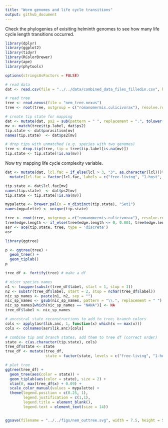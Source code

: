 ```yaml
---
title: "Worm genomes and life cycle transitions"
output: github_document
---
```


Check the phylogenies of exisiting helminth genomes to see how many life cycle length transitions occurred.

```r
library(dplyr)
library(ggplot2)
library(tidyr)
library(RColorBrewer)
library(ape)
library(phytools)

options(stringsAsFactors = FALSE)

# read data
dat <- read.csv(file = "../../data/combined_data_files_filledin.csv", header = TRUE, sep = ',')

# read tree
tree <- read.nexus(file = "nem_tree.nexus")
tree <- root(tree, outgroup = c("romanomermis.culicivorax"), resolve.root = TRUE)
```


```r
# create tip state for mapping
dat <- mutate(dat, ps2 = sub(pattern = " ", replacement = ".", tolower(Parasite.species)))
mv <- match(tree$tip.label, dat$ps2)
tip.state <- dat$parasitism[mv]
names(tip.state)  <- dat$ps2[mv]

# drop tips with unmatched (e.g. species with two genomes)
tree <- drop.tip(tree, tip = tree$tip.label[is.na(mv)])
tip.state <- tip.state[!is.na(mv)]
```

Now try mapping life cycle complexity variable.

```r
dat <- mutate(dat, lcl.fac = if_else(lcl > 3, "3", as.character(lcl)))%>%
  mutate(lcl.fac = factor(lcl.fac, labels = c("free-living", "1-host", "2-host", "3-host")))
```

```r
tip.state <- dat$lcl.fac[mv]
names(tip.state)  <- dat$ps2[mv]
tip.state <- tip.state[!is.na(mv)]
```

```r
mypalette <- brewer.pal(n = n_distinct(tip.state), "Set1")
names(mypalette) <- unique(tip.state)
```


```r
tree <- root(tree, outgroup = c("romanomermis.culicivorax"), resolve.root = TRUE)
tree$edge.length <- if_else(tree$edge.length <= 0, 0.001, tree$edge.length)
asr <- ace(tip.state, tree, type = 'discrete')
asr
```


```r
library(ggtree)
```

```r
p <- ggtree(tree) + 
  geom_tree() +
  geom_tiplab() 
p
```

```r
tree_df <- fortify(tree) # make a df

# nicer species names
n1 <- toupper(substr(tree_df$label, start = 1, stop = 1))
n2 <- substr(tree_df$label, start = 2, stop = nchar(tree_df$label))
nic_sp_names <- paste(n1, n2, sep = "")
nic_sp_names <- gsub(nic_sp_names, pattern = "\\.", replacement = " ")
nic_sp_names[which(nic_sp_names == "NANA")] <- NA
tree_df$label <- nic_sp_names

# ancestral state reconstructions to add to tree; branch colors
cols <- apply(asr$lik.anc, 1, function(x) which(x == max(x)))
cols <- colnames(asr$lik.anc)[cols]

# combine tip and branch states, add them to tree df (correct order)
state <- c(as.character(tip.state), cols)
tree_df$state <- state
tree_df <- mutate(tree_df, 
                  state = factor(state, levels = c("free-living", "1-host", "2-host", "3-host")))

# plot tree
ggtree(tree_df) + 
  geom_tree(aes(color = state)) + 
  geom_tiplab(aes(color = state), size = 2) +
  xlim(0, max(tree_df$x) + 0.09) +
  scale_color_manual(values = mypalette) +
  theme(legend.position = c(0.25, 1), 
        legend.justification = c(1,1),
        legend.title = element_blank(),
        legend.text = element_text(size = 14))


ggsave(filename = "../../figs/nem_outtree.svg", width = 7.5, height = 5)
```



